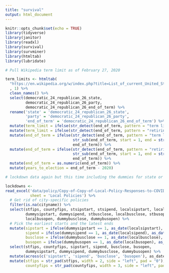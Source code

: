 ```yaml
---
title: "survival"
output: html_document
---
```


```r
knitr::opts_chunk$set(echo = TRUE)
library(tidyverse)
library(janitor)
library(readxl)
library(survival)
library(survminer)
library(htmltab)
library(lubridate)
```

```r

# Pull Wikipedia term limit as of February 27, 2020

term_limits <- htmltab(
  "https://en.wikipedia.org/w/index.php?title=List_of_current_United_States_governors&oldid=942828889"
  , 1) %>%
  clean_names() %>%
  select(democratic_24_republican_26_state, 
         democratic_24_republican_26_party,
         democratic_24_republican_26_end_of_term) %>%
  rename('state' = 'democratic_24_republican_26_state',
         'party' = 'democratic_24_republican_26_party',
         'end_of_term' = 'democratic_24_republican_26_end_of_term') %>%
  mutate(term_limit = ifelse(str_detect(end_of_term, pattern = "term limit"), 1, 0)) %>%
  mutate(term_limit = ifelse(str_detect(end_of_term, pattern = "retiring"), 1, term_limit)) %>%
  mutate(end_of_term = ifelse(str_detect(end_of_term, pattern = "term limit"),
                              str_sub(end_of_term, start = 1, end = str_length(end_of_term) - 14),
                              end_of_term)) %>%
  mutate(end_of_term = ifelse(str_detect(end_of_term, pattern = "retiring"),
                              str_sub(end_of_term, start = 1, end = str_length(end_of_term) - 11),
                              end_of_term)) %>%
  mutate(end_of_term = as.numeric(end_of_term)) %>%
  mutate(years_to_election = end_of_term - 2020) 
```
```r
# lockdown data again but this time including the dummies for state or local policy first

lockdowns <- 
read_excel('data/policy/Copy-of-Copy-of-Local-Policy-Responses-to-COVID-19.fin_ (1).xlsx',
           sheet = 'Local Policies') %>%
  # Get rid of city-specific policies
  filter(is.na(cityname)) %>%
  select(stfips, countyfips, stsipstart, stsipend, localsipstart, localsipend,
         dummysipstart, dummysipend, stbusclose, localbusclose, stbusopen, 
         localbusopen, dummybusclose, dummybusopen) %>%
  # Pick the earliest starts and the latest ends
  mutate(sipstart = ifelse(dummysipstart == 1, as_date(localsipstart), as_date(stsipstart)),
         sipend = ifelse(dummysipend == 1, as_date(localsipend), as_date(stsipend)),
         busclose = ifelse(dummybusclose == 1, as_date(localbusclose), as_date(stbusclose)),
         busopen = ifelse(dummybusopen == 1, as_date(localbusopen), as_date(stbusopen))) %>%
  select(stfips, countyfips, sipstart, sipend, busclose, busopen,
         dummysipstart, dummysipend, dummybusclose, dummybusopen) %>%
  mutate(across(c('sipstart', 'sipend', 'busclose', 'busopen'), as_date)) %>%
  mutate(stfips = str_pad(stfips, width = 2, side = "left", pad = "0"),
         countyfips = str_pad(countyfips, width = 3, side = "left", pad = "0"))
```

